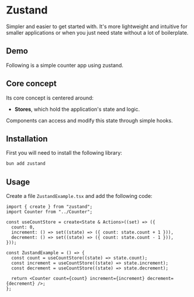 
# Zustand
Simpler and easier to get started with. It's more lightweight and intuitive for smaller applications or when you just need state without a lot of boilerplate.

<div className="mt-4">
  <BadgeLink href="https://zustand-demo.pmnd.rs/" label="Docs" />
</div>

## Demo
Following is a simple counter app using zustand.
<ZustandExample />

## Core concept
Its core concept is centered around:

* **Stores**, which hold the application's state and logic.

Components can access and modify this state through simple hooks.

## Installation
First you will need to install the following library:

```sh
bun add zustand
```

## Usage
Create a file `ZustandExample.tsx` and add the following code:

```tsx showLineNumbers title="ZustandExample.tsx"
import { create } from "zustand";
import Counter from "../Counter";

const useCountStore = create<State & Actions>((set) => ({
  count: 0,
  increment: () => set((state) => ({ count: state.count + 1 })),
  decrement: () => set((state) => ({ count: state.count - 1 })),
}));

const ZustandExample = () => {
  const count = useCountStore((state) => state.count);
  const increment = useCountStore((state) => state.increment);
  const decrement = useCountStore((state) => state.decrement);

  return <Counter count={count} increment={increment} decrement={decrement} />;
};

```